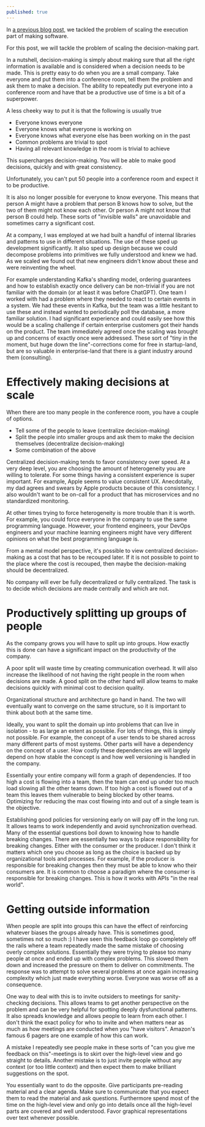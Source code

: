 ```yaml
---
published: true
---
```


In [a previous blog post,](https://dr0l3.github.io/scaling-software-team-productivity/) we tackled the problem of scaling the execution part of making software.

For this post, we will tackle the problem of scaling the decision-making part.

In a nutshell, decision-making is simply about making sure that all the right information is available and is considered when a decision needs to be made.
This is pretty easy to do when you are a small company.
Take everyone and put them into a conference room, tell them the problem and ask them to make a decision.
The ability to repeatedly put everyone into a conference room and have that be a productive use of time is a bit of a superpower.

A less cheeky way to put it is that the following is usually true

- Everyone knows everyone
- Everyone knows what everyone is working on
- Everyone knows what everyone else has been working on in the past
- Common problems are trivial to spot
- Having all relevant knowledge in the room is trivial to achieve

This supercharges decision-making.
You will be able to make good decisions, quickly and with great consistency. 

Unfortunately, you can't put 50 people into a conference room and expect it to be productive.

It is also no longer possible for everyone to know everyone.
This means that person A might have a problem that person B knows how to solve, but the two of them might not know each other.
Or person A might not know that person B could help.
These sorts of "invisible walls" are unavoidable and sometimes carry a significant cost.

At a company, I was employed at we had built a handful of internal libraries and patterns to use in different situations.
The use of these sped up development significantly.
It also sped up design because we could decompose problems into primitives we fully understood and knew we had.
As we scaled we found out that new engineers didn't know about these and were reinventing the wheel.

For example understanding Kafka's sharding model, ordering guarantees and how to establish exactly once delivery can be non-trivial if you are not familiar with the domain (or at least it was before ChatGPT).
One team I worked with had a problem where they needed to react to certain events in a system.
We had these events in Kafka, but the team was a little hesitant to use these and instead wanted to periodically poll the database, a more familiar solution.
I had significant experience and could easily see how this would be a scaling challenge if certain enterprise customers got their hands on the product.
The team immediately agreed once the scaling was brought up and concerns of exactly once were addressed.
These sort of "tiny in the moment, but huge down the line"-corrections come for free in startup-land, but are so valuable in enterprise-land that there is a giant industry around them (consulting).

# Effectively making decisions at scale

When there are too many people in the conference room, you have a couple of options.
- Tell some of the people to leave (centralize decision-making)
- Split the people into smaller groups and ask them to make the decision themselves (decentralize decision-making)
- Some combination of the above

Centralized decision-making tends to favor consistency over speed.
At a very deep level, you are choosing the amount of heterogeneity you are willing to tolerate.
For some things having a consistent experience is super important.
For example, Apple seems to value consistent UX.
Anecdotally, my dad agrees and swears by Apple products because of this consistency.
I also wouldn't want to be on-call for a product that has microservices and no standardized monitoring.

At other times trying to force heterogeneity is more trouble than it is worth.
For example, you could force everyone in the company to use the same programming language.
However, your frontend engineers, your DevOps engineers and your machine learning engineers might have very different opinions on what the best programming language is.

From a mental model perspective, it's possible to view centralized decision-making as a cost that has to be recouped later.
If it is not possible to point to the place where the cost is recouped, then maybe the decision-making should be decentralized.

No company will ever be fully decentralized or fully centralized.
The task is to decide which decisions are made centrally and which are not.

# Productively splitting up groups of people

As the company grows you will have to split up into groups.
How exactly this is done can have a significant impact on the productivity of the company.

A poor split will waste time by creating communication overhead.
It will also increase the likelihood of not having the right people in the room when decisions are made. A good split on the other hand will allow teams to make decisions quickly with minimal cost to decision quality.

Organizational structure and architecture go hand in hand.
The two will eventually want to converge on the same structure, so it is important to think about both at the same time.

Ideally, you want to split the domain up into problems that can live in isolation - to as large an extent as possible.
For lots of things, this is simply not possible.
For example, the concept of a user tends to be shared across many different parts of most systems.
Other parts will have a dependency on the concept of a user.
How costly these dependencies are will largely depend on how stable the concept is and how well versioning is handled in the company.

Essentially your entire company will form a graph of dependencies.
If too high a cost is flowing into a team, then the team can end up under too much load slowing all the other teams down.
If too high a cost is flowed out of a team this leaves them vulnerable to being blocked by other teams.
Optimizing for reducing the max cost flowing into and out of a single team is the objective.

Establishing good policies for versioning early on will pay off in the long run.
It allows teams to work independently and avoid synchronization overhead.
Many of the essential questions boil down to knowing how to handle breaking changes.
There are essentially two ways to place responsibility for breaking changes.
Either with the consumer or the producer.
I don't think it matters which one you choose as long as the choice is backed up by organizational tools and processes.
For example, if the producer is responsible for breaking changes then they must be able to know who their consumers are.
It is common to choose a paradigm where the consumer is responsible for breaking changes.
This is how it works with APIs "in the real world".

# Getting outside information

When people are split into groups this can have the effect of reinforcing whatever biases the groups already have.
This is sometimes good, sometimes not so much :)
I have seen this feedback loop go completely off the rails where a team repeatedly made the same mistake of choosing overly complex solutions.
Essentially they were trying to please too many people at once and ended up with complex problems.
This slowed them down and increased the pressure on them to deliver on commitments.
The response was to attempt to solve several problems at once again increasing complexity which just made everything worse.
Everyone was worse off as a consequence.

One way to deal with this is to invite outsiders to meetings for sanity-checking decisions.
This allows teams to get another perspective on the problem and can be very helpful for spotting deeply dysfunctional patterns.
It also spreads knowledge and allows people to learn from each other.
I don't think the exact policy for who to invite and when matters near as much as how meetings are conducted when you "have visitors".
Amazon's famous 6 pagers are one example of how this can work.

A mistake I repeatedly see people make in these sorts of "can you give me feedback on this"-meetings is to skirt over the high-level view and go straight to details.
Another mistake is to just invite people without any context (or too little context) and then expect them to make brilliant suggestions on the spot.

You essentially want to do the opposite.
Give participants pre-reading material and a clear agenda.
Make sure to communicate that you expect them to read the material and ask questions.
Furthermore spend most of the time on the high-level view and only go into details once all the high-level parts are covered and well understood.
Favor graphical representations over text whenever possible.
